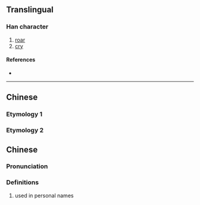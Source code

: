 {{character info/new}}
==Translingual==

===Han character===
{{Han char|rn=94|rad=犬|as=12|sn=15|four=|canj=KHHUJ|ids=⿰犭臯}}

# [[roar]]
# [[cry]]

====References====
* {{Han ref|kx=0717.150|dkj=20667|hdz=21368.130|uh=734B|ud=29515}}

----

==Chinese==
===Etymology 1===
{{zh-see|嗥|v}}
===Etymology 2===
==Chinese==
{{zh-forms}}

===Pronunciation===
{{zh-pron
|m=獋
|m-s=
|c=
|c-t=
|g=
|h=pfs=
|j=
|md=
|mn=
|mn-t=
|w=
|x=
|mc=y
|oc=y
|cat=n
}}

===Definitions===
{{zh-hanzi}}

# used in personal names